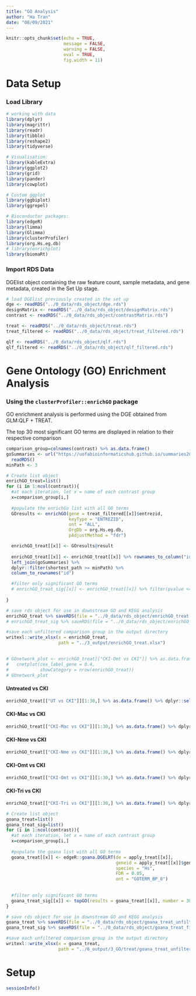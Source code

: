 ---
title: "GO Analysis"
author: "Ha Tran"
date: "08/09/2021"
---

```{r setup, include=FALSE}
knitr::opts_chunk$set(echo = TRUE,
                      message = FALSE,
                      warning = FALSE,
                      eval = TRUE,
                      fig.width = 11)
```

# Data Setup

### Load Library
```{r load libraries}
# working with data
library(dplyr)
library(magrittr)
library(readr)
library(tibble)
library(reshape2)
library(tidyverse)

# Visualisation:
library(kableExtra)
library(ggplot2)
library(grid)
library(pander)
library(cowplot)

# Custom ggplot 
library(ggbiplot)
library(ggrepel)

# Bioconductor packages:
library(edgeR)
library(limma)
library(Glimma)
library(clusterProfiler)
library(org.Hs.eg.db)
# library(enrichplot)
library(biomaRt)

```


### Import RDS Data

DGElist object containing the raw feature count, sample metadata, and gene metadata, created in the Set Up stage. 

```{r importData, eval=FALSE}
# load DGElist previously created in the set up
dge <- readRDS("../0_data/rds_object/dge.rds")
designMatrix <- readRDS("../0_data/rds_object/designMatrix.rds")
contrast <- readRDS("../0_data/rds_object/contrastMatrix.rds")

treat <- readRDS("../0_data/rds_object/treat.rds")
treat_filtered <- readRDS("../0_data/rds_object/treat_filtered.rds")

qlf <- readRDS("../0_data/rds_object/qlf.rds")
qlf_filtered <- readRDS("../0_data/rds_object/qlf_filtered.rds")
```

# Gene Ontology (GO) Enrichment Analysis

### Using the `clusterProfiler::enrichGO` package {.tabset}

GO enrichment analysis is performed using the DGE obtained from GLM:QLF + TREAT.

The top 30 most significant GO terms are displayed in relation to their respective comparison

```{r treat_enrichGO}
comparison_group=colnames(contrast) %>% as.data.frame()
goSummaries <- url("https://uofabioinformaticshub.github.io/summaries2GO/data/goSummaries.RDS") %>%
  readRDS() 
minPath <- 3

# Create list object
enrichGO_treat=list()
for (i in 1:ncol(contrast)){
  #at each iteration, let x = name of each contrast group
  x=comparison_group[i,]
  
  #populate the enrichGo list with all GO terms
  GOresults <- enrichGO(gene = treat_filtered[[x]]$entrezid,
                        keyType = "ENTREZID",
                        ont = "ALL",
                        OrgDb = org.Hs.eg.db,
                        pAdjustMethod = "fdr")

  enrichGO_treat[[x]] <- GOresults@result
  
  enrichGO_treat[[x]] <- enrichGO_treat[[x]] %>% rownames_to_column("id") %>%
  left_join(goSummaries) %>%
  dplyr::filter(shortest_path >= minPath) %>%
  column_to_rownames("id")

  #filter only significant GO terms
  # enrichGO_treat_sig[[x]] <- enrichGO_treat[[x]] %>% filter(pvalue <= 0.05)
  
}

# save rds object for use in downstream GO and KEGG analysis
enrichGO_treat %>% saveRDS(file = "../0_data/rds_object/enrichGO_treat.rds")
# enrichGO_treat_sig %>% saveRDS(file = "../0_data/rds_object/enrichGO_treat_filtered.rds")

#save each unfiltered comparison group in the output directory
writexl::write_xlsx(x = enrichGO_treat,
                    path = "../3_output/enrichGO_treat.xlsx")
  

# GOnetwork_plot <- enrichGO_treat[["CKI-Omt vs CKI"]] %>% as.data.frame() %>%
#   cnetplot(cex_label_gene = 0.4,
#            showCategory = nrow(enrichGO_treat))
# GOnetwork_plot

```

#### Untreated vs CKI

```{r}
enrichGO_treat[["UT vs CKI"]][1:30,] %>% as.data.frame() %>% dplyr::select(-c("ID", "shortest_path", "longest_path", "terminal_node", "ontology")) %>% kable() %>% kable_styling(bootstrap_options = c("striped", "hover")) %>% scroll_box(height="600px")
```

#### CKI-Mac vs CKI

```{r}
enrichGO_treat[["CKI-Mac vs CKI"]][1:30,] %>% as.data.frame() %>% dplyr::select(-c("ID", "shortest_path", "longest_path", "terminal_node", "ontology")) %>% kable() %>% kable_styling(bootstrap_options = c("striped", "hover")) %>% scroll_box(height="600px")
```

#### CKI-Nme vs CKI

```{r}
enrichGO_treat[["CKI-Nme vs CKI"]][1:30,] %>% as.data.frame() %>% dplyr::select(-c("ID", "shortest_path", "longest_path", "terminal_node", "ontology")) %>% kable() %>% kable_styling(bootstrap_options = c("striped", "hover")) %>% scroll_box(height="600px")
```

#### CKI-Omt vs CKI

```{r}
enrichGO_treat[["CKI-Omt vs CKI"]][1:30,] %>% as.data.frame() %>% dplyr::select(-c("ID", "shortest_path", "longest_path", "terminal_node", "ontology")) %>% kable() %>% kable_styling(bootstrap_options = c("striped", "hover")) %>% scroll_box(height="600px")
```

#### CKI-Tri vs CKI

```{r}
enrichGO_treat[["CKI-Tri vs CKI"]][1:30,] %>% as.data.frame() %>% dplyr::select(-c("ID", "shortest_path", "longest_path", "terminal_node", "ontology")) %>% kable() %>% kable_styling(bootstrap_options = c("striped", "hover")) %>% scroll_box(height="600px")
```



<!-- ### Using the `edgeR::goanaLRT` package -->

<!-- #### TREAT -->

```{r treatGOana, eval=FALSE}
# Create list object
goana_treat=list()
goana_treat_sig=list()
for (i in 1:ncol(contrast)){
  #at each iteration, let x = name of each contrast group
  x=comparison_group[i,]
  
  #populate the goana list with all GO terms
  goana_treat[[x]] <- edgeR::goana.DGELRT(de = apply_treat[[x]], 
                                          geneid = apply_treat[[x]]$genes$entrezid, 
                                          species = "Hs",
                                          FDR = 0.05, 
                                          ont = "GOTERM_BP_8")
  
  
  #filter only significant GO terms
  goana_treat_sig[[x]] <- topGO(results = goana_treat[[x]], number = 30)
} 

# save rds object for use in downstream GO and KEGG analysis
goana_treat %>% saveRDS(file = "../0_data/rds_object/goana_treat_unfiltered.rds")
goana_treat_sig %>% saveRDS(file = "../0_data/rds_object/goana_treat_filtered.rds")

#save each unfiltered comparison group in the output directory
writexl::write_xlsx(x = goana_treat,
                    path = "../6_output/3_GO/treat/goana_treat_unfiltered.xlsx")

```


# Setup
```{r sessionInfo}
sessionInfo()

```

